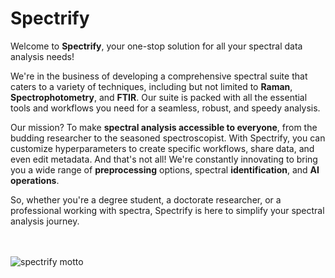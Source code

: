 

# Spectrify

Welcome to **Spectrify**, your one-stop solution for all your spectral data analysis needs!

We're in the business of developing a comprehensive spectral suite that caters to a variety of techniques, including but not limited to **Raman**, **Spectrophotometry**, and **FTIR**. Our suite is packed with all the essential tools and workflows you need for a seamless, robust, and speedy analysis. 

Our mission? To make **spectral analysis accessible to everyone**, from the budding researcher to the seasoned spectroscopist. With Spectrify, you can customize hyperparameters to create specific workflows, share data, and even edit metadata. And that's not all! We're constantly innovating to bring you a wide range of **preprocessing** options, spectral **identification**, and **AI operations**. 

So, whether you're a degree student, a doctorate researcher, or a professional working with spectra, Spectrify is here to simplify your spectral analysis journey.

<br></br>
<Image src="/images/spectrify_motto.png" alt="spectrify motto" width={1080} height={55} />